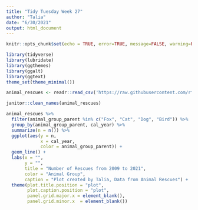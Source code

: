 ```yaml
---
title: "Tidy Tuesday Week 27"
author: "Talia"
date: "6/30/2021"
output: html_document
---
```


```r
knitr::opts_chunk$set(echo = TRUE, error=TRUE, message=FALSE, warning=FALSE)
```

```r
library(tidyverse)     
library(lubridate)     
library(ggthemes)      
library(ggalt)
library(ggtext)
theme_set(theme_minimal())
```


```r
animal_rescues <- readr::read_csv('https://raw.githubusercontent.com/rfordatascience/tidytuesday/master/data/2021/2021-06-29/animal_rescues.csv')
```



```r
janitor::clean_names(animal_rescues)

animal_rescues %>% 
  filter(animal_group_parent %in% c("Fox", "Cat", "Dog", "Bird")) %>% 
  group_by(animal_group_parent, cal_year) %>% 
  summarize(n = n()) %>% 
  ggplot(aes(y = n,
             x = cal_year,
             color = animal_group_parent)) +
  geom_line() +
  labs(x = "",
       y = "",
       title = "Number of Rescues from 2009 to 2021",
       color = "Animal Group",
       caption = "Plot created by Talia, Data from Animal Rescues") +
  theme(plot.title.position = "plot",
        plot.caption.position = "plot",
        panel.grid.major.x = element_blank(),
        panel.grid.minor.x  = element_blank())
```